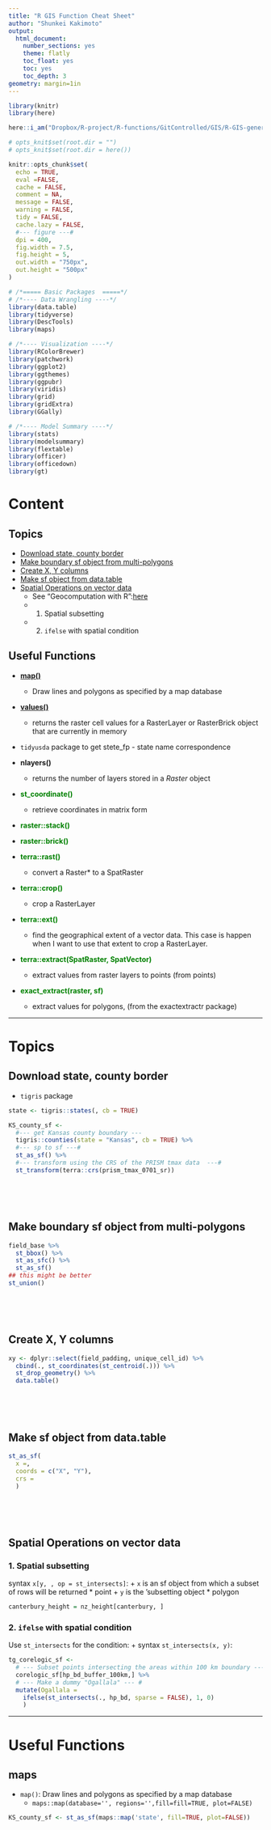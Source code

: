 ```yaml
---
title: "R GIS Function Cheat Sheet"
author: "Shunkei Kakimoto"
output:
  html_document:
    number_sections: yes
    theme: flatly
    toc_float: yes
    toc: yes
    toc_depth: 3
geometry: margin=1in
---
```


```r
library(knitr)
library(here)

here::i_am("Dropbox/R-project/R-functions/GitControlled/GIS/R-GIS-general.rmd")

# opts_knit$set(root.dir = "")
# opts_knit$set(root.dir = here())

knitr::opts_chunk$set(
  echo = TRUE,
  eval =FALSE,
  cache = FALSE,
  comment = NA,
  message = FALSE,
  warning = FALSE,
  tidy = FALSE,
  cache.lazy = FALSE,
  #--- figure ---#
  dpi = 400,
  fig.width = 7.5,
  fig.height = 5,
  out.width = "750px",
  out.height = "500px"
)

# /*===== Basic Packages  =====*/
# /*---- Data Wrangling ----*/
library(data.table)
library(tidyverse)
library(DescTools)
library(maps)

# /*---- Visualization ----*/
library(RColorBrewer)
library(patchwork)
library(ggplot2)
library(ggthemes)
library(ggpubr)
library(viridis)
library(grid)
library(gridExtra)
library(GGally)

# /*---- Model Summary ----*/
library(stats)
library(modelsummary)
library(flextable)
library(officer)
library(officedown)
library(gt)

```

# Content

## Topics
+ [Download state, county border](#DonloadStateBoundary)
+ [Make boundary sf object from multi-polygons](#MakeBoundary)
+ [Create X, Y columns](#CreateXYColumns)
+ [Make sf object from data.table](#Makesf)
+ [Spatial Operations on vector data](#SpatialOperationsVector)
  * See "Geocomputation with R":[here](https://geocompr.robinlovelace.net/spatial-operations.html)
  * 1. Spatial subsetting
  * 2. `ifelse` with spatial condition


## Useful Functions

+ [**map()**](#map)
  * Draw lines and polygons as specified by a map database

+ [**values()**](#value)
  * returns the raster cell values for a RasterLayer or RasterBrick object that are currently in memory

+ `tidyusda` package to get stete_fp - state name correspondence

+ <span style="color:gren">**nlayers()**</span>
  * returns the number of layers stored in a *Raster* object
+ <span style="color:green">**st_coordinate()**</span>
  * retrieve coordinates in matrix form
 
+ <span style="color:green">**raster::stack()**</span>

+ <span style="color:green">**raster::brick()**</span>

+ <span style="color:green">**terra::rast()**</span>
  * convert a Raster* to a SpatRaster

+ <span style="color:green">**terra::crop()**</span>
  * crop a RasterLayer 

+ <span style="color:green">**terra::ext()**</span>
  * find the geographical extent of a vector data. This case is happen when I want to use that extent to crop a RasterLayer.

+ <span style="color:green">**terra::extract(SpatRaster, SpatVector)**</span>
  * extract values from raster layers to points (from points)

+ <span style="color:green">**exact_extract(raster, sf)**</span>
  * extract values for polygons, (from the exactextractr package)

---

# Topics

## Download state, county border {#DonloadStateBoundary}

+ `tigris` package 

```r
state <- tigris::states(, cb = TRUE)

KS_county_sf <-
  #--- get Kansas county boundary ---
  tigris::counties(state = "Kansas", cb = TRUE) %>%
  #--- sp to sf ---#
  st_as_sf() %>%
  #--- transform using the CRS of the PRISM tmax data  ---#
  st_transform(terra::crs(prism_tmax_0701_sr))
```

<br>

<br>

## Make boundary sf object from multi-polygons {#MakeBoundary}

```r
field_base %>%
  st_bbox() %>%
  st_as_sfc() %>%
  st_as_sf()
## this might be better
st_union()
```

<br>

<br>


## Create X, Y columns {#CreateXYColumns}

```r
xy <- dplyr::select(field_padding, unique_cell_id) %>%
  cbind(., st_coordinates(st_centroid(.))) %>%
  st_drop_geometry() %>%
  data.table()
```

<br>

<br>

## Make sf object from data.table {#Makesf}

```r
st_as_sf(
  x =,
  coords = c("X", "Y"),
  crs = 
  )
```

<br>

<br>

## Spatial Operations on vector data {#SpatialOperationsVector}

### 1. Spatial subsetting
syntax `x[y, , op = st_intersects]`:
+  `x` is an sf object from which a subset of rows will be returned
  *  point 
+  `y` is the ‘subsetting object
  *  polygon

```r
canterbury_height = nz_height[canterbury, ]
```


### 2. `ifelse` with spatial condition
Use `st_intersects` for the condition:
  + syntax `st_intersects(x, y)`:

```r
tg_corelogic_sf <- 
  # --- Subset points intersecting the areas within 100 km boundary --- #
  corelogic_sf[hp_bd_buffer_100km,] %>%
  # --- Make a dummy "Ogallala" --- #
  mutate(Ogallala = 
    ifelse(st_intersects(., hp_bd, sparse = FALSE), 1, 0)
    )
```




---

# Useful Functions

## maps {#map}

+ `map()`: Draw lines and polygons as specified by a map database
  * `maps::map(database='', regions='',fill=fill=TRUE, plot=FALSE)`

```r
KS_county_sf <- st_as_sf(maps::map('state', fill=TRUE, plot=FALSE))
```






















